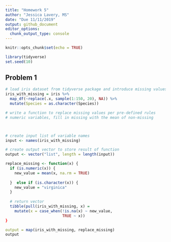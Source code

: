 ```yaml
---
title: "Homework 5"
author: "Jessica Lavery, MS"
date: "Due 11/11/2019"
output: github_document
editor_options: 
  chunk_output_type: console
---
```


```r
knitr::opts_chunk$set(echo = TRUE)

library(tidyverse)
set.seed(10)

```

## Problem 1

```r
# load iris dataset from tidyverse package and introduce missing values
iris_with_missing = iris %>% 
  map_df(~replace(.x, sample(1:150, 20), NA)) %>%
  mutate(Species = as.character(Species))

# write a function to replace missing values per pre-defined rules
# numeric variables, fill in missing with the mean of non-missing



# create input list of variable names
input <- names(iris_with_missing)

# create output vector to store result of function
output <- vector("list", length = length(input))

replace_missing <- function(x) {
  if (is.numeric(x)) {
    new_value = mean(x, na.rm = TRUE)
    
  }  else if (is.character(x)) {
    new_value = "virginica"
  }
  
  # return vector
  tibble(pull(iris_with_missing, x) = 
    mutate(x = case_when(!is.na(x) ~ new_value,
                         TRUE ~ x))
}

output = map(iris_with_missing, replace_missing)
output
```

